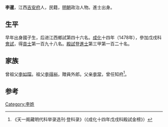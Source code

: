 {{Otheruses|other=名为李暹的其他人物|李暹}}

'''李暹'''，江西[[吉安府|吉安府]]人，民籍，[[明朝|明朝]]政治人物。進士出身。

== 生平 ==
早年出身國子生，后进江西鄉試第四十六名。[[成化|成化]]十四年（1478年），參加戊戌科[[會試|會試]]，得[[貢士|貢士]]第一百九十八名。[[殿試|殿試]]登[[進士|進士]]第三甲第一百二十名。

== 家族 ==
曾祖父[[李如琛|李如琛]]。祖父[[李得裕|李得裕]]，贈員外郎。父亲[[李常|李常]]，曾任知府<ref>《天一阁藏明代科举录选刊·登科录》（《成化十四年戊戌科殿試金榜》）</ref>。

==参考==
{{reflist}}

{{成化十四年戊戌科殿試金榜}}

{{Authority control}}

{{DEFAULTSORT:}}
[[Category:李姓|Category:李姓]]


{{明朝人物小作品}}